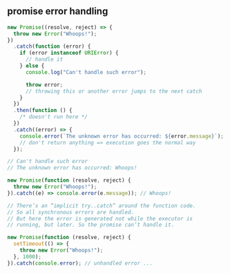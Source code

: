 
## promise error handling

```js
new Promise((resolve, reject) => {
  throw new Error("Whoops!");
})
  .catch(function (error) {
    if (error instanceof URIError) {
      // handle it
    } else {
      console.log("Can't handle such error");

      throw error;
      // throwing this or another error jumps to the next catch
    }
  })
  .then(function () {
    /* doesn't run here */
  })
  .catch((error) => {
    console.error(`The unknown error has occurred: ${error.message}`);
    // don't return anything => execution goes the normal way
  });

// Can't handle such error
// The unknown error has occurred: Whoops!
```

```js
new Promise(function (resolve, reject) {
  throw new Error("Whoops!");
}).catch((e) => console.error(e.message)); // Whoops!

// There’s an “implicit try..catch” around the function code.
// So all synchronous errors are handled.
// But here the error is generated not while the executor is
// running, but later. So the promise can’t handle it.

new Promise(function (resolve, reject) {
  setTimeout(() => {
    throw new Error("Whoops!");
  }, 1000);
}).catch(console.error); // unhandled error ...
```
